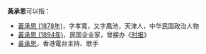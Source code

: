 '''黃承恩'''可以指：
* [[黃承恩_(1878年)|黃承恩 (1878年)]]，字孝寬，又字鳳池，天津人，中华民国政治人物
* [[黃承恩_(1894年)|黃承恩 (1894年)]]，民国企业家，曾接办《[[时报_(上海)|时报]]》
* [[黃承恩|黃承恩]]，香港電台主持、歌手

{{disambig}}